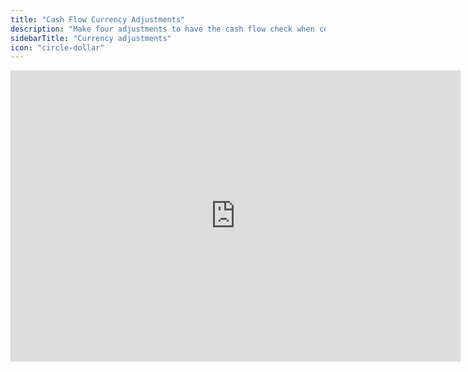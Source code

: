 ```yaml
---
title: "Cash Flow Currency Adjustments"
description: "Make four adjustments to have the cash flow check when converting currencies."
sidebarTitle: "Currency adjustments"
icon: "circle-dollar"
---
```


<iframe width="720" height="466" src="https://www.loom.com/embed/bf002764c16b4320838affe305f9dc9e?sid=ddc3128f-7552-40bf-bcd5-fe4b1f4f8fa6" frameborder="0" webkitallowfullscreen mozallowfullscreen allowfullscreen />

## Overview

If you have enabled currency conversion for a company, you must introduce four additional rows in the cash flow statement to manually account for the currency conversion effect on accumulated depreciation and retained earnings. This ensures the cash flow check matches.

## Basics

The cash flow statement is derived as a plug from the P\&L and balance sheet movements and, by design, does not include accumulated depreciation nor retained earnings. When using Francis’ currency conversion feature to convert P\&L and balance sheet numbers monthly, the currency conversion effect on these two line items is not reflected in the cash flow statement. This omission results in a cash flow estimate that differs from the actual cash position.

If you have enabled currency conversion, you must introduce four additional rows in the cash flow statement to manually account for the currency conversion effect on accumulated depreciaton and retained earnings. This ensures that all currency adjustments from the balance sheet are accurately captured in the cash flow statement, maintaining its functionality as a plug.

Here are the two rows to include in the cash flow statement:

<Steps>
  <Step title="Acc. depreciation, start">
    The starting value of Retained Earnings is updated to reflect the new month’s closing exchange rate. The difference (delta) resulting from this currency adjustment should be calculated and added to the cash flow statement.

    ```
    = "acc. depreciation"[-1] * ( "Exchange rate - close"[0] / "Exchange rate - close"[-1] - 1 )
    ```

    or

    ```
    = "acc. depreciation"[-1] / "Exchange rate - close"[-1] * "Exchange rate - close"[0] - "acc. depreciation"[-1]
    ```
  </Step>

  <Step title="Acc. depreciation, delta">
    The period’s net profit (or loss) is part of the cash flow from operations and is calculated using the average exchange rate for the period. However, it is included in Retained Earnings using the closing exchange rate. The difference (delta) between these two rates should be calculated and added to the cash flow statement.

    ```
    = "Acc. depreciation"[0] * ( "Exchange rate - close"[0] / "Exchange rate - avg"[0] - 1 )
    ```

    or

    ```
    = "Acc. depreciation"[0] / "Exchange rate - avg"[0] * "Exchange rate - close"[0] - "Acc. depreciation"[0]
    ```


  </Step>

  <Step title="Retained earnings, start">
    The starting value of Retained Earnings is updated to reflect the new month’s closing exchange rate. The difference (delta) resulting from this currency adjustment should be calculated and added to the cash flow statement.

    ```
    = "Retained earnings"[-1] * ( "Exchange rate - close"[0] / "Exchange rate - close"[-1] - 1 )
    ```

    or

    ```
    = "Retained earnings"[-1] / "Exchange rate - close"[-1] * "Exchange rate - close"[0] - "Retained earnings"[-1]
    ```


  </Step>

  <Step title="Retained earnings, delta">
    The period’s net profit (or loss) is part of the cash flow from operations and is calculated using the average exchange rate for the period. However, it is included in Retained Earnings using the closing exchange rate. The difference (delta) between these two rates should be calculated and added to the cash flow statement.

    ```typescript
    = "Net profit"[0] * ( "Exchange rate - close"[0] / "Exchange rate - avg"[0] - 1 )
    ```

    or

    ```typescript
    = "Net profit"[0] / "Exchange rate - avg"[0] * "Exchange rate - close"[0] - "Net profit"[0]
    ```


  </Step>
</Steps>

Including these rows ensures that all currency adjustments affecting Retained Earnings are captured, allowing the cash flow check to match.